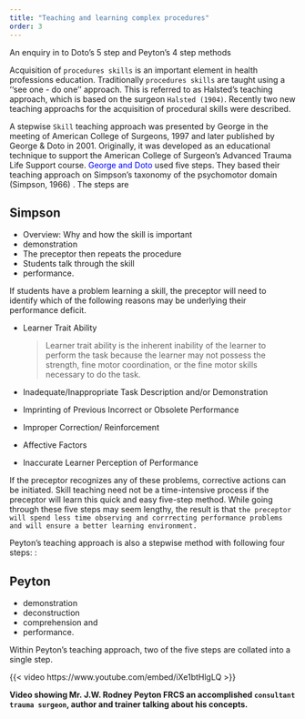 ```yaml
---
title: "Teaching and learning complex procedures"
order: 3
---
```


::: callout-tip
An enquiry in to Doto's 5 step and Peyton's 4 step methods
:::

Acquisition of `procedures skills` is an important element in health professions education. Traditionally `procedures skills` are taught using a ‘‘see one - do one’’ approach. This is referred to as Halsted’s teaching approach, which is based on the surgeon `Halsted (1904)`. Recently two new teaching approachs for the acquisition of procedural skills were described.

A stepwise `Skill` teaching approach was presented by George in the meeting of American College of Surgeons, 1997 and later published by George & Doto in 2001. Originally, it was developed as an educational technique to support the American College of Surgeon’s Advanced Trauma Life Support course. [George and Doto]{style="color: blue"} used five steps. They based their teaching approach on Simpson’s taxonomy of the psychomotor domain (Simpson, 1966) . The steps are

::: callout-note
## Simpson

-   Overview: Why and how the skill is important
-   demonstration
-   The preceptor then repeats the procedure
-   Students talk through the skill
-   performance.
:::

If students have a problem learning a skill, the preceptor will need to identify which of the following reasons may be underlying their performance deficit.

-   Learner Trait Ability

    > Learner trait ability is the inherent inability of the learner to perform the task because the learner may not possess the strength, fine motor coordination, or the fine motor skills necessary to do the task.

-   Inadequate/Inappropriate Task Description and/or Demonstration

-   Imprinting of Previous Incorrect or Obsolete Performance

-   Improper Correction/ Reinforcement

-   Affective Factors

-   Inaccurate Learner Perception of Performance

If the preceptor recognizes any of these problems, corrective actions can be initiated. Skill teaching need not be a time-intensive process if the preceptor will learn this quick and easy five-step method. While going through these five steps may seem lengthy, the result is that `the preceptor will spend less time observing and corrrecting performance problems and will ensure a better learning environment.`

Peyton’s teaching approach is also a stepwise method with following four steps: :

::: callout-note
## Peyton

-   demonstration
-   deconstruction
-   comprehension and
-   performance.
:::

Within Peyton’s teaching approach, two of the five steps are collated into a single step.

{{< video https://www.youtube.com/embed/iXe1btHlgLQ >}}

**Video showing Mr. J.W. Rodney Peyton FRCS an accomplished `consultant trauma surgeon`, author and trainer talking about his concepts.**
